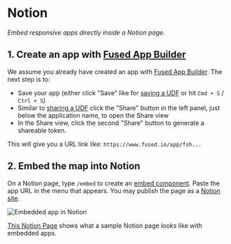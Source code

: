 # Notion

_Embed responsive apps directly inside a Notion page._


## 1. Create an app with [Fused App Builder](/workbench/app-builder/)

We assume you already have created an app with [Fused App Builder](/workbench/app-builder/app-overview/). The next step is to:
- Save your app (either click "Save" like for [saving a UDF](/workbench/udf-builder/code-editor/#save-a-udfs) or hit `Cmd + S` / `Ctrl + S`)
- Similar to [sharing a UDF](/workbench/udf-builder/navigation/#share) click the "Share" button in the left panel, just below the application name, to open the Share view
- In the Share view, click the second "Share" button to generate a shareable token.

This will give you a URL link like: `https://www.fused.io/app/fsh...`

## 2. Embed the map into Notion

On a Notion page, type `/embed` to create an [embed component](https://www.notion.so/help/embed-and-connect-other-apps). Paste the app URL in the menu that appears. You may publish the page as a [Notion site](https://www.notion.so/help/public-pages-and-web-publishing).

![Embedded app in Notion](/img/notion_basics.png)


[This Notion Page](https://www.notion.so/fusedio/Fused-App-Gallery-82acae5d0d454527b6c881b6b10c5cfa) shows what a sample Notion page looks like with embedded apps.
